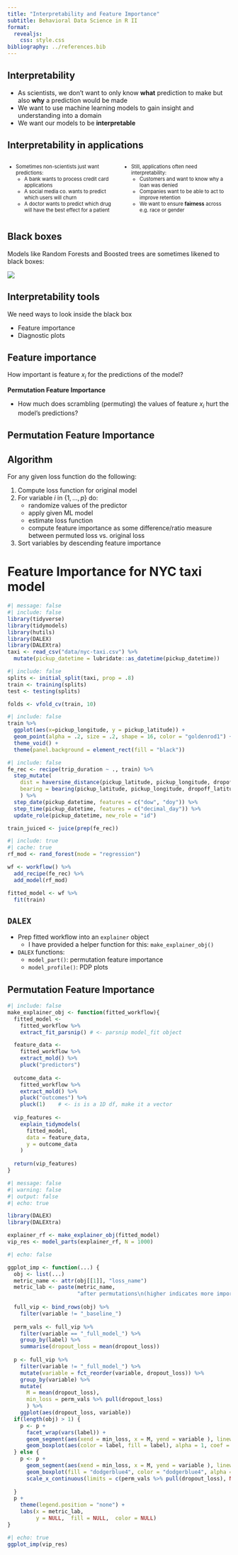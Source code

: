 ```yaml
---
title: "Interpretability and Feature Importance"
subtitle: Behavioral Data Science in R II
format: 
  revealjs:
    css: style.css
bibliography: ../references.bib
---
```


## Interpretability

- As scientists, we don't want to only know **what** prediction to make but also **why** a prediction would be made
- We want to use machine learning models to gain insight and understanding into a domain
- We want our models to be **interpretable**

## Interpretability in applications

::: {style="font-size: 80%;"}

:::: {.columns}
::: {.column width="50%"}
- Sometimes non-scientists just want predictions:
  - A bank wants to process credit card applications
  - A social media co. wants to predict which users will churn
  - A doctor wants to predict which drug will have the best effect for a patient
:::
::: {.column width="50%"}

::: {.fragment}
- Still, applications often need interpretability:
  - Customers and want to know why a loan was denied
  - Companies want to be able to act to improve retention
  - We want to ensure **fairness** across e.g. race or gender
:::

:::
::::
:::


## Black boxes

Models like Random Forests and Boosted trees are sometimes likened to black boxes:

![](../imgs/mermaid-diagram-bb.svg)
<!-- This isn't working for some reason but works fine on mermaid website??? -->


## Interpretability tools

We need ways to look inside the black box

- Feature importance
- Diagnostic plots

## Feature importance

How important is feature $x_i$ for the predictions of the model?

::: {.fragment}
**Permutation Feature Importance**

- How much does scrambling (permuting) the values of feature $x_i$ hurt the model's predictions?

:::


## Permutation Feature Importance

::: {.callout-tip icon="false"}
## Algorithm

For any given loss function do the following:

1. Compute loss function for original model
2. For variable $i$ in $\{1,...,p\}$ do:
     - randomize values of the predictor
     - apply given ML model
     - estimate loss function
     - compute feature importance as some difference/ratio measure 
       between permuted loss vs. original loss
3. Sort variables by descending feature importance 
:::

# Feature Importance for NYC taxi model

```r
#| message: false
#| include: false
library(tidyverse)
library(tidymodels)
library(hutils)
library(DALEX)
library(DALEXtra)
taxi <- read_csv("data/nyc-taxi.csv") %>% 
  mutate(pickup_datetime = lubridate::as_datetime(pickup_datetime))
```

```r
#| include: false
splits <- initial_split(taxi, prop = .8)
train <- training(splits)
test <- testing(splits)

folds <- vfold_cv(train, 10)
```

```r
#| include: false
train %>% 
  ggplot(aes(x=pickup_longitude, y = pickup_latitude)) +
  geom_point(alpha = .2, size = .2, shape = 16, color = "goldenrod1") +
  theme_void() +
  theme(panel.background = element_rect(fill = "black"))
```


```r
#| include: false
fe_rec <- recipe(trip_duration ~ ., train) %>%
  step_mutate(
    dist = haversine_distance(pickup_latitude, pickup_longitude, dropoff_latitude, dropoff_longitude),
    bearing = bearing(pickup_latitude, pickup_longitude, dropoff_latitude, dropoff_longitude)
    ) %>%
  step_date(pickup_datetime, features = c("dow", "doy")) %>%
  step_time(pickup_datetime, features = c("decimal_day")) %>% 
  update_role(pickup_datetime, new_role = "id")

train_juiced <- juice(prep(fe_rec))
```

```r
#| include: true
#| cache: true
rf_mod <- rand_forest(mode = "regression")

wf <- workflow() %>% 
  add_recipe(fe_rec) %>% 
  add_model(rf_mod)

fitted_model <- wf %>% 
  fit(train)

```

## `DALEX`

- Prep fitted workflow into an `explainer` object
  - I have provided a helper function for this: `make_explainer_obj()`
- `DALEX` functions:
  - `model_part()`: permutation feature importance
  - `model_profile()`: PDP plots

## Permutation Feature Importance

```r
#| include: false
make_explainer_obj <- function(fitted_workflow){
  fitted_model <-
    fitted_workflow %>% 
    extract_fit_parsnip() # <- parsnip model_fit object

  feature_data <- 
    fitted_workflow %>% 
    extract_mold() %>% 
    pluck("predictors") 
  
  outcome_data <- 
    fitted_workflow %>% 
    extract_mold() %>% 
    pluck("outcomes") %>% 
    pluck(1)    # <- is is a 1D df, make it a vector
  
  vip_features <- 
    explain_tidymodels(
      fitted_model, 
      data = feature_data, 
      y = outcome_data
    )
  
  return(vip_features)
}

```

```r
#| message: false
#| warning: false
#| output: false
#| echo: true

library(DALEX)
library(DALEXtra)

explainer_rf <- make_explainer_obj(fitted_model)
vip_res <- model_parts(explainer_rf, N = 1000)
```
```r
#| echo: false

ggplot_imp <- function(...) {
  obj <- list(...)
  metric_name <- attr(obj[[1]], "loss_name")
  metric_lab <- paste(metric_name, 
                      "after permutations\n(higher indicates more important)")
  
  full_vip <- bind_rows(obj) %>%
    filter(variable != "_baseline_")
  
  perm_vals <- full_vip %>% 
    filter(variable == "_full_model_") %>% 
    group_by(label) %>% 
    summarise(dropout_loss = mean(dropout_loss))
  
  p <- full_vip %>%
    filter(variable != "_full_model_") %>% 
    mutate(variable = fct_reorder(variable, dropout_loss)) %>%
    group_by(variable) %>% 
    mutate(
      M = mean(dropout_loss),
      min_loss = perm_vals %>% pull(dropout_loss)
      ) %>% 
    ggplot(aes(dropout_loss, variable)) 
  if(length(obj) > 1) {
    p <- p + 
      facet_wrap(vars(label)) +
      geom_segment(aes(xend = min_loss, x = M, yend = variable ), linewidth = 8, color = "dodgerblue2") +
      geom_boxplot(aes(color = label, fill = label), alpha = 1, coef = 500, width = .33)
  } else {
    p <- p + 
      geom_segment(aes(xend = min_loss, x = M, yend = variable ), linewidth = 8, color = "dodgerblue2") +
      geom_boxplot(fill = "dodgerblue4", color = "dodgerblue4", alpha = 1, coef = 500, width = .33) +
      scale_x_continuous(limits = c(perm_vals %>% pull(dropout_loss), NA))
    
  }
  p +
    theme(legend.position = "none") +
    labs(x = metric_lab, 
         y = NULL,  fill = NULL,  color = NULL)
}
```


```r
#| echo: true
ggplot_imp(vip_res)
```

